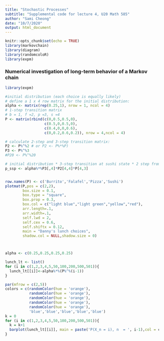 ```yaml
---
title: "Stochastic Processes"
subtitle: "Supplemental code for lecture 4, U20 Math 585" 
author: "Sami Cheong"
date: "10/7/2020"
output: html_document
---
```


```r
knitr::opts_chunk$set(echo = TRUE)
library(markovchain)
library(diagram)
library(randomcoloR)
library(expm)
```



### Numerical investigation of long-term behavior of a Markov chain

```r
library(expm)

#initial distribution (each choice is equally likely)
# define a 1 x 4 row matrix for the initial distribution:
alpha <- matrix(rep(0.25,1), nrow = 1, ncol = 4)
# 1-step transition matrix
# b = 1, f =2, p =3, s =4
P <- matrix(rbind(c(0,0.5,0.5,0), 
                  c(0.5,0,0.5,0),
                  c(0.4,0,0,0.6),
                  c(0,0.2,0.6,0.2)), nrow = 4,ncol = 4)

# calculate 2-step and 3-step transition matrix:
P2 <- P%^%2 # or P2 <- P%*%P)
P3 <- P%^%3
#P20 <- P%^%20

# initial distribution * 3-step transition at sushi state * 2 step from sushi to sushi * 2 step from sushi to pizza
p_ssp <- alpha%*%P3[,4]*P2[4,4]*P[4,3]


row.names(P) <- c('Burrito','Falafel','Pizza','Sushi')
plotmat(P,pos = c(2,2),
        box.size = 0.1, 
        box.type = "square", 
        box.prop = 0.3,
        box.col = c("light blue","light green","yellow","red"),
        arr.length=.1,
        arr.width=.1,
        self.lwd = 2,
        self.cex = 0.6,
        self.shiftx = 0.12,
        main = "Danny's lunch choices",
        shadow.col = NULL,shadow.size = 0)



alpha <- c(0.25,0.25,0.25,0.25)

lunch_lt <- list()
for (i in c(1,2,3,4,5,50,100,200,500,501)){
  lunch_lt[[i]]<-alpha%*%(P%^%(i-1))
}

par(mfrow = c(2,5))
colors = c(randomColor(hue = 'orange'),
           randomColor(hue = 'orange'),
           randomColor(hue = 'orange'),
           randomColor(hue = 'orange'),
           randomColor(hue = 'orange'),
           'blue','blue','blue','blue','blue')
k = 0
for (i in c(1,2,3,4,5,50,100,200,500,501)){
  k = k+1
  barplot(lunch_lt[[i]], main = paste('P(X_n = i), n  = ', i-1),col = colors[k])
}
```